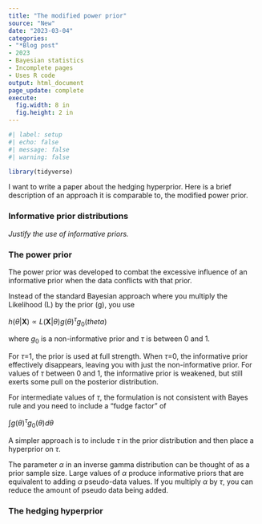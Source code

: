 ```yaml
---
title: "The modified power prior"
source: "New"
date: "2023-03-04"
categories:
- "*Blog post"
- 2023
- Bayesian statistics
- Incomplete pages
- Uses R code
output: html_document
page_update: complete
execute:
  fig.width: 8 in
  fig.height: 2 in
---
```


```r
#| label: setup
#| echo: false
#| message: false
#| warning: false

library(tidyverse)
```

I want to write a paper about the hedging hyperprior. Here is a brief description of an approach it is comparable to, the modified power prior.

<!---more--->

### Informative prior distributions

*Justify the use of informative priors.*

### The power prior

The power prior was developed to combat the excessive influence of an informative prior when the data conflicts with that prior.

Instead of the standard Bayesian approach where you multiply the Likelihood (L) by the prior (g), you use

$h(\theta|\mathbf{X}) \propto L(\mathbf{X}|\theta)g(\theta)^\tau g_0(theta)$

where $g_0$ is a non-informative prior and $\tau$ is between 0 and 1.

For $\tau$=1, the prior is used at full strength. When $\tau$=0, the informative prior effectively disappears, leaving you with just the non-informative prior. For values of $\tau$ between 0 and 1, the informative prior is weakened, but still exerts some pull on the posterior distribution.

For intermediate values of $\tau$, the formulation is not consistent with Bayes rule and you need to include a "fudge factor" of

$\int g(\theta)^{\tau}g_0(\theta)d\theta$

A simpler approach is to include $\tau$ in the prior distribution and then place a hyperprior on $\tau$.

The parameter $\alpha$ in an inverse gamma distribution can be thought of as a prior sample size. Large values of $\alpha$ produce informative priors that are equivalent to adding $\alpha$ pseudo-data values. If you multiply $\alpha$ by $\tau$, you can reduce the amount of pseudo data being added.

### The hedging hyperprior

